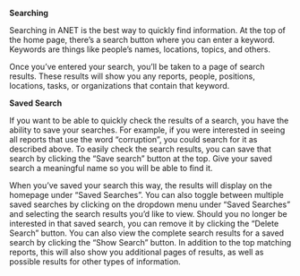 
<Meta title="ANET User Stories/Search" />

**Searching**

Searching in ANET is the best way to quickly find information. At the top of the home page, there’s a search button where you can enter a keyword. Keywords are things like people’s names, locations, topics, and others.

Once you’ve entered your search, you’ll be taken to a page of search results. These results will show you any reports, people, positions, locations, tasks, or organizations that contain that keyword.

**Saved Search**

If you want to be able to quickly check the results of a search, you have the ability to save your searches. For example, if you were interested in seeing all reports that use the word “corruption”, you could search for it as described above. To easily check the search results, you can save that search by clicking the “Save search” button at the top. Give your saved search a meaningful name so you will be able to find it.

When you’ve saved your search this way, the results will display on the homepage under “Saved Searches”. You can also toggle between multiple saved searches by clicking on the dropdown menu under “Saved Searches” and selecting the search results you’d like to view. Should you no longer be interested in that saved search, you can remove it by clicking the “Delete Search” button. You can also view the complete search results for a saved search by clicking the “Show Search” button. In addition to the top matching reports, this will also show you additional pages of results, as well as possible results for other types of information.
